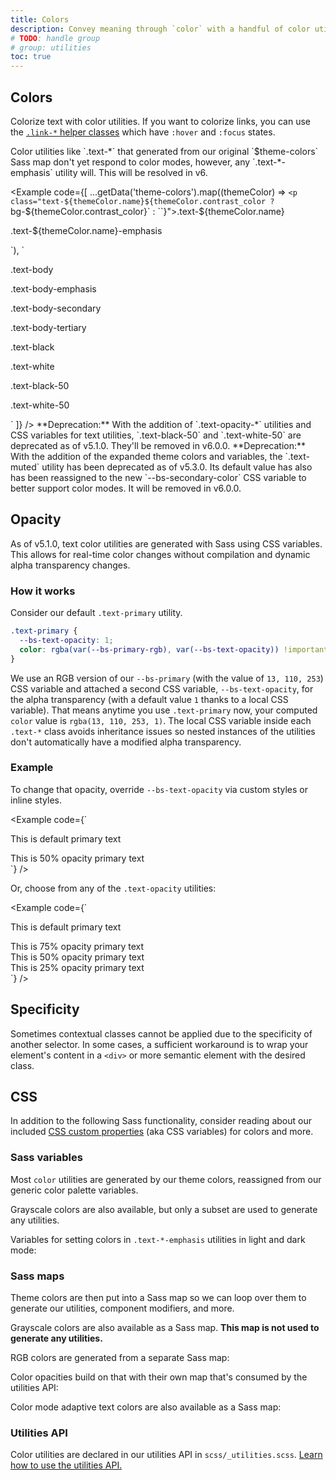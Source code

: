 ```yaml
---
title: Colors
description: Convey meaning through `color` with a handful of color utility classes. Includes support for styling links with hover states, too.
# TODO: handle group
# group: utilities
toc: true
---
```



<Callout name="warning-color-assistive-technologies" />

## Colors

Colorize text with color utilities. If you want to colorize links, you can use the [`.link-*` helper classes]([[docsref:/helpers/colored-links]]) which have `:hover` and `:focus` states.

<Callout>
Color utilities like `.text-*` that generated from our original `$theme-colors` Sass map don't yet respond to color modes, however, any `.text-*-emphasis` utility will. This will be resolved in v6.
</Callout>

<Example code={[
  ...getData('theme-colors').map((themeColor) => `<p class="text-${themeColor.name}${themeColor.contrast_color ? ` bg-${themeColor.contrast_color}` : ``}">.text-${themeColor.name}</p>
<p class="text-${themeColor.name}-emphasis">.text-${themeColor.name}-emphasis</p>`),
  `
<p class="text-body">.text-body</p>
<p class="text-body-emphasis">.text-body-emphasis</p>
<p class="text-body-secondary">.text-body-secondary</p>
<p class="text-body-tertiary">.text-body-tertiary</p>

<p class="text-black bg-white">.text-black</p>
<p class="text-white bg-dark">.text-white</p>
<p class="text-black-50 bg-white">.text-black-50</p>
<p class="text-white-50 bg-dark">.text-white-50</p>`
]} />

<Callout type="warning">
**Deprecation:** With the addition of `.text-opacity-*` utilities and CSS variables for text utilities, `.text-black-50` and `.text-white-50` are deprecated as of v5.1.0. They'll be removed in v6.0.0.
</Callout>

<Callout type="warning">
**Deprecation:** With the addition of the expanded theme colors and variables, the `.text-muted` utility has been deprecated as of v5.3.0. Its default value has also has been reassigned to the new `--bs-secondary-color` CSS variable to better support color modes. It will be removed in v6.0.0.
</Callout>

## Opacity

<AddedIn version="5.1.0" />

As of v5.1.0, text color utilities are generated with Sass using CSS variables. This allows for real-time color changes without compilation and dynamic alpha transparency changes.

### How it works

Consider our default `.text-primary` utility.

```css
.text-primary {
  --bs-text-opacity: 1;
  color: rgba(var(--bs-primary-rgb), var(--bs-text-opacity)) !important;
}
```

We use an RGB version of our `--bs-primary` (with the value of `13, 110, 253`) CSS variable and attached a second CSS variable, `--bs-text-opacity`, for the alpha transparency (with a default value `1` thanks to a local CSS variable). That means anytime you use `.text-primary` now, your computed `color` value is `rgba(13, 110, 253, 1)`. The local CSS variable inside each `.text-*` class avoids inheritance issues so nested instances of the utilities don't automatically have a modified alpha transparency.

### Example

To change that opacity, override `--bs-text-opacity` via custom styles or inline styles.

<Example code={`<div class="text-primary">This is default primary text</div>
<div class="text-primary" style="--bs-text-opacity: .5;">This is 50% opacity primary text</div>`} />

Or, choose from any of the `.text-opacity` utilities:

<Example code={`<div class="text-primary">This is default primary text</div>
<div class="text-primary text-opacity-75">This is 75% opacity primary text</div>
<div class="text-primary text-opacity-50">This is 50% opacity primary text</div>
<div class="text-primary text-opacity-25">This is 25% opacity primary text</div>`} />

## Specificity

Sometimes contextual classes cannot be applied due to the specificity of another selector. In some cases, a sufficient workaround is to wrap your element's content in a `<div>` or more semantic element with the desired class.

## CSS

In addition to the following Sass functionality, consider reading about our included [CSS custom properties]([[docsref:/customize/css-variables]]) (aka CSS variables) for colors and more.

### Sass variables

Most `color` utilities are generated by our theme colors, reassigned from our generic color palette variables.

<ScssDocs name="color-variables" file="scss/_variables.scss" />

<ScssDocs name="theme-color-variables" file="scss/_variables.scss" />

Grayscale colors are also available, but only a subset are used to generate any utilities.

<ScssDocs name="gray-color-variables" file="scss/_variables.scss" />

<ScssDocs name="theme-text-map" file="scss/_maps.scss" />

Variables for setting colors in `.text-*-emphasis` utilities in light and dark mode:

<ScssDocs name="theme-text-variables" file="scss/_variables.scss" />

<ScssDocs name="theme-text-dark-variables" file="scss/_variables-dark.scss" />

### Sass maps

Theme colors are then put into a Sass map so we can loop over them to generate our utilities, component modifiers, and more.

<ScssDocs name="theme-colors-map" file="scss/_variables.scss" />

Grayscale colors are also available as a Sass map. **This map is not used to generate any utilities.**

<ScssDocs name="gray-colors-map" file="scss/_variables.scss" />

RGB colors are generated from a separate Sass map:

<ScssDocs name="theme-colors-rgb" file="scss/_maps.scss" />

Color opacities build on that with their own map that's consumed by the utilities API:

<ScssDocs name="utilities-text-colors" file="scss/_maps.scss" />

Color mode adaptive text colors are also available as a Sass map:

<ScssDocs name="theme-text-map" file="scss/_maps.scss" />

<ScssDocs name="theme-text-dark-map" file="scss/_maps.scss" />

### Utilities API

Color utilities are declared in our utilities API in `scss/_utilities.scss`. [Learn how to use the utilities API.]([[docsref:/utilities/api#using-the-api]])

<ScssDocs name="utils-color" file="scss/_utilities.scss" />
